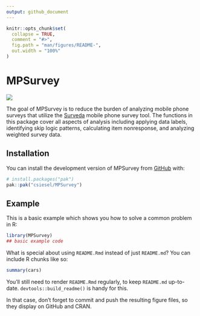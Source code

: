 ```yaml
---
output: github_document
---
```


<!-- README.md is generated from README.Rmd. Please edit that file -->

```r
knitr::opts_chunk$set(
  collapse = TRUE,
  comment = "#>",
  fig.path = "man/figures/README-",
  out.width = "100%"
)
```

# MPSurvey

<!-- badges: start -->

![](images/MPSurvey.png)

<!-- badges: end -->

The goal of MPSurvey is to reduce the burden of analyzing mobile phone surveys that utilize the [Surveda](https://surveda.instedd.org/) mobile phone survey tool. The functions in this package cover all aspects of analysis including applying data labels, identifying skip logic patterns, calculating item nonresponse, and analyzing weighted survey data. 

## Installation

You can install the development version of MPSurvey from [GitHub](https://github.com/) with:

``` r
# install.packages("pak")
pak::pak("csiesel/MPSurvey")
```

## Example

This is a basic example which shows you how to solve a common problem in R:

```r
library(MPSurvey)
## basic example code
```

What is special about using `README.Rmd` instead of just `README.md`? You can include R chunks like so:

```r
summary(cars)
```

You'll still need to render `README.Rmd` regularly, to keep `README.md` up-to-date. `devtools::build_readme()` is handy for this.

In that case, don't forget to commit and push the resulting figure files, so they display on GitHub and CRAN.
